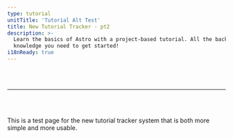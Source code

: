 ```yaml
---
type: tutorial
unitTitle: 'Tutorial Alt Test'
title: New Tutorial Tracker - pt2
description: >-
  Learn the basics of Astro with a project-based tutorial. All the background
  knowledge you need to get started!
i18nReady: true
---
```


<br/><br/>
<hr/>
<br/><br/>
<TutorialTrackerWrapper/>

This is a test page for the new tutorial tracker system that is both more simple and more usable.

<TutorialConfirmButton 
	tutorialUnit="tutorial-2-step-1"
	text="tutorial-2-step-1 complete"
/>
<TutorialConfirmButton 
	tutorialUnit="tutorial-2-step-2"
	text="tutorial-2-step-2 complete"
/>
<TutorialConfirmButton 
	tutorialUnit="tutorial-2-step-3"
	text="tutorial-2-step-3 complete"
/>
